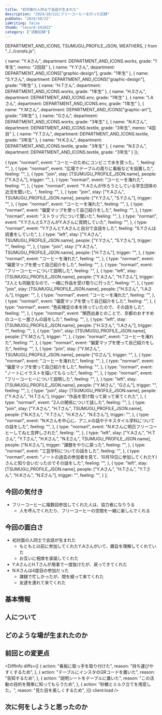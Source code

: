```yaml
---
title: "初対面の人同士で会話が生まれた"
description: "2024/10/22にフリーコーヒーを行った記録"
pubDate: "2024/10/22"
isWriting: false
thumb: "record-241022"
category: ["活動記録"]
---
```


  DEPARTMENT_AND_ICONS,
  TSUMUGU_PROFILE_JSON,
  WEATHERS,
} from "../../consts.js";

  {
    name: "Y.Aさん",
    department: DEPARTMENT_AND_ICONS.works,
    grade: "1年生",
    memo: "2回目"
  },
  {
    name: "Y.Yさん",
    department: DEPARTMENT_AND_ICONS["graphic-design"],
    grade: "1年生"
  },
  {
    name: "S.Yさん",
    department: DEPARTMENT_AND_ICONS["graphic-design"],
    grade: "1年生"
  },
  {
    name: "H.Tさん",
    department: DEPARTMENT_AND_ICONS.works,
    grade: "1年生"
  },
  {
    name: "H.Sさん",
    department: DEPARTMENT_AND_ICONS.env,
    grade: "1年生"
  },
  {
    name: "I.Aさん",
    department: DEPARTMENT_AND_ICONS.env,
    grade: "1年生"
  },
  {
    name: "Y.Mさん",
    department: DEPARTMENT_AND_ICONS["graphic-art"],
    grade: "3年生"
  },
  {
    name: "Gさん",
    department: DEPARTMENT_AND_ICONS.works,
    grade: "3年生"
  },
  {
    name: "N.Kさん",
    department: DEPARTMENT_AND_ICONS.textile,
    grade: "3年生",
    memo: "4回目"
  },
  {
    name: "Y.Tさん",
    department: DEPARTMENT_AND_ICONS.textile,
    grade: "3年生"
  },
  {
    name: "H.Kさん",
    department: DEPARTMENT_AND_ICONS.textile,
    grade: "3年生"
  },
  {
    name: "N.Eさん",
    department: DEPARTMENT_AND_ICONS.textile,
    grade: "3年生"
  }
]);

  {
    type: "normarl",
    event: "コーヒーのためにコンビニで水を買った。",
    feeling: "",
  },
  {
    type: "normarl",
    event: "広場でテーブルの周りに看板などを設置した",
    feeling: "",
  },
  {
    type: "join",
    stay: [TSUMUGU_PROFILE_JSON.name],
    people: ["Y.Aさん"],
    trigger: "",
  },
  {
    type: "normarl",
    event: "コーヒーを淹れた",
    feeling: "",
  },
  {
    type: "normarl",
    event: "Y.Aさんが作ろうとしている学生団体の近況を聞いた。",
    feeling: "",
  },
  {
    type: "join",
    stay: ["Y.Aさん", TSUMUGU_PROFILE_JSON.name],
    people: ["Y.Yさん", "S.Yさん"],
    trigger: "",
  },
  {
    type: "normarl",
    event: "コーヒーを淹れた",
    feeling: "",
  },
  {
    type: "normarl",
    event: "偏愛マップを使って自己紹介をした",
    feeling: "",
  },
  {
    type: "normarl",
    event: "ストラップについて聞いた",
    feeling: "",
  },
  {
    type: "normarl",
    event: "Y.YさんとS.YさんがY.Aさんに質問していた",
    feeling: "",
  },
  {
    type: "normarl",
    event: "Y.YさんとY.Aさんと自分で会話をした",
    feeling: "S.Yさんは読書をしていた",
  },
  {
    type: "left",
    stay: ["Y.Aさん", TSUMUGU_PROFILE_JSON.name],
    people: ["Y.Yさん", "S.Yさん"],
    trigger: "",
    feeling: "",
  },
  {
    type: "join",
    stay: ["Y.Aさん", TSUMUGU_PROFILE_JSON.name],
    people: ["H.Tさん"],
    trigger: "",
  },
  {
    type: "normarl",
    event: "コーヒーを淹れた",
    feeling: "",
  },
  {
    type: "normarl",
    event: "偏愛マップを使って自己紹介をした",
    feeling: "",
  },
  {
    type: "normarl",
    event: "フリーコーヒーについて説明した",
    feeling: "",
  },
  {
    type: "left",
    stay: [TSUMUGU_PROFILE_JSON.name],
    people: ["Y.Aさん", "H.Tさん"],
    trigger: "2人とも同級生なので、一緒に作品を受け取りに行った",
    feeling: "",
  },
  {
    type: "join",
    stay: [TSUMUGU_PROFILE_JSON.name],
    people: ["H.Sさん", "I.Aさん"],
    trigger: "",
  },
  {
    type: "normarl",
    event: "コーヒーを淹れた",
    feeling: "",
  },
  {
    type: "normarl",
    event: "偏愛マップを使って自己紹介をした",
    feeling: "",
  },
  {
    type: "normarl",
    event: "色彩検定の本を持っていたので、その話をした",
    feeling: "",
  },
  {
    type: "normarl",
    event: "関西出身とのことで、京都のおすすめのコーヒー屋さんの話をした",
    feeling: "",
  },
  {
    type: "left",
    stay: [TSUMUGU_PROFILE_JSON.name],
    people: ["H.Sさん", "I.Aさん"],
    trigger: "",
    feeling: "",
  },
  {
    type: "join",
    stay: [TSUMUGU_PROFILE_JSON.name],
    people: ["Y.Mさん"],
    trigger: "",
  },
  {
    type: "normarl",
    event: "コーヒーを淹れた",
    feeling: "",
  },
  {
    type: "normarl",
    event: "偏愛マップを使って自己紹介をした",
    feeling: "",
  },
  {
    type: "join",
    stay: ["Y.Mさん", TSUMUGU_PROFILE_JSON.name],
    people: ["Gさん"],
    trigger: "",
  },
  {
    type: "normarl",
    event: "コーヒーを淹れた",
    feeling: "",
  },
  {
    type: "normarl",
    event: "偏愛マップを使って自己紹介をした",
    feeling: "",
  },
  {
    type: "normarl",
    event: "ノートにイラストを描いてもらった",
    feeling: "",
  },
  {
    type: "normarl",
    event: "フリーコーヒーについて説明した",
    feeling: "",
  },
  {
    type: "left",
    stay: [TSUMUGU_PROFILE_JSON.name],
    people: ["Y.Mさん", "Gさん"],
    trigger: "",
    feeling: "",
  },
  {
    type: "join",
    stay: [TSUMUGU_PROFILE_JSON.name],
    people: ["Y.Aさん", "H.Tさん"],
    trigger: "作品を受け取って戻って来てくれた",
  },
  {
    type: "normarl",
    event: "2人の関係について話した",
    feeling: "",
  },
  {
    type: "join",
    stay: ["Y.Aさん", "H.Tさん", TSUMUGU_PROFILE_JSON.name],
    people: ["N.Kさん", "Y.Tさん", "H.Kさん", "N.Eさん"],
    trigger: "",
  },
  {
    type: "normarl",
    event: "N.Kさんを中心に、アニメの話やテキスタイル学科についての話をした",
    feeling: "",
  },
  {
    type: "normarl",
    event: "N.Kさんに明日フリーコーヒーしてねと念押しされた",
    feeling: "",
  },
  {
    type: "left",
    stay: ["Y.Aさん", "H.Tさん", "Y.Tさん", "H.Kさん", "N.Eさん", TSUMUGU_PROFILE_JSON.name],
    people: ["N.Kさん"],
    trigger: "課題をやりに戻った",
    feeling: "",
  },
  {
    type: "normarl",
    event: "工芸学科についての話をした",
    feeling: "",
  },
  {
    type: "normarl",
    event: "ノートの過去の参加者を見て、10月19日に参加してくれたY.Iさんと知り合いだったのでその話をした",
    feeling: "",
  },
  {
    type: "left",
    stay: [TSUMUGU_PROFILE_JSON.name],
    people: ["Y.Aさん", "H.Tさん", "Y.Tさん", "H.Kさん", "N.Eさん"],
    trigger: "",
    feeling: "",
  }
];

## 今回の気付き

- フリーコーヒーに複数回参加してくれた人は、協力者になりうる
  - 人を呼んでくれたり、フリーコーヒーの空間を一緒に楽しんでくれる

## 今回の面白さ

- 初対面の人同士で会話が生まれた
  - もともと以前に参加してくれたY.Aさんがいて、趣旨を理解してくれていた
  - お互いに相席を承諾してくれた
- Y.AさんとH.Tさんが用事で一度抜けたが、戻ってきてくれた
- N.Kさんは4度目の参加だった
  - 課題で忙しかったが、間を縫って来てくれた
  - 友達を連れて来てくれた

## 基本情報

<PostBasicInfo
  date="2024-10-22"
  otherEventDates={eventDates}
  weather="晴れのち曇り"
  temp="24"
  place="東学広場 デザイン棟側"
/>

## 人について

<TsumuguInfo
  condition="とても元気"
  comment="複数回来てくれる人がいてやる気"
  photo=""
  client:load
/>

<VisitorsInfo visitors={peopleWithColor} />

## どのような場が生まれたのか

<EventsInfo overview="" people={peopleWithColor} events={events} />

## 前回との変更点

<DiffInfo
  diffs={[
    {
      action: "看板に取っ手を取り付けた",
      reason: "持ち運びやすくするため",
    },
    {
      action: "テーブルにインスタのQRコードを置いた",
      reason: "告知するため",
    },
    {
      action: "説明シートをテーブルに置いた",
      reason: "この活動の目的を簡単に知ってもらうため",
    },
    {
      action: "砂糖とミルク立てを用意した。",
      reason: "見た目を美しくするため",
    }]}
  client:load
/>

## 次に何をしようと思ったのか

